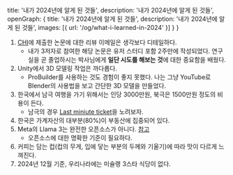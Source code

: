   title: '내가 2024년에 알게 된 것들',
  description: '내가 2024년에 알게 된 것들',
  openGraph: {
    title: '내가 2024년에 알게 된 것들',
    description: '내가 2024년에 알게 된 것들',
    images: [{ url: '/og/what-i-learned-in-2024' }]
  }
}

1. [CHI](https://chi2025.acm.org/)에 제출한 논문에 대한 리뷰 이메일은 생각보다 디테일하다.
    - 내가 3저자로 참여한 해당 논문은 유저 스터디 포함 2주만에 작성되었다. 연구실을 곧 졸업하시는 박사님에게 **일단 시도를 해보는 것**에 대한 중요함을 배웠다.
2. Unity에서 3D 모델링 작업은 까다롭다.
    - ProBuilder를 사용하는 것도 경험이 좋지 못했다. 나는 그냥 YouTube로 Blender의 사용법을 보고 간단한 3D 모델을 만들었다.
3. 한국에서 남극 여행을 가기 위해서는 인당 3000만원, 북극은 1500만원 정도의 비용이 든다.
    - 남극의 경우 [Last miniute ticket](https://www.coolantarctica.com/Travel/antarctica-special-offers-last-minute-deals.php)을 노려보자.
4. 한국은 가계자산의 대부분(80%)이 부동산에 집중되어 있다.
5. Meta의 Llama 3는 완전한 오픈소스가 아니다. [참고](https://news.hada.io/topic?id=17453)
    - 오픈소스에 대한 명확한 기준이 필요하다.
6. 커피는 담는 컵(컵의 무게, 입에 닿는 부분의 두께와 기울기)에 따라 맛이 다르게 느껴진다.
7. 2024년 12월 기준, 우리나라에는 미슐랭 3스타 식당이 없다.
